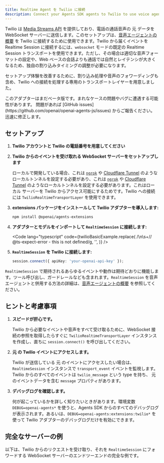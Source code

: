 ```yaml
---
title: Realtime Agent を Twilio に接続
description: Connect your Agents SDK agents to Twilio to use voice agents
---
```



Twilio は [Media Streams API](https://www.twilio.com/docs/voice/media-streams) を提供しており、電話の通話音声の 元 データを WebSocket サーバーに送信します。このセットアップは、[音声エージェントの概要](/openai-agents-js/ja/guides/voice-agents) を Twilio に接続するために使用できます。Twilio から届くイベントを Realtime Session に接続するには、`websocket` モードの既定の Realtime Session トランスポートを使用できます。ただし、その場合は適切な音声フォーマットの設定や、Web ベースの会話よりも通話では自然とレイテンシが大きくなるため、独自の割り込みタイミングの調整が必要になります。

セットアップ体験を改善するために、割り込み処理や音声のフォワーディングも含め、Twilio への接続を処理する専用のトランスポートレイヤーを用意しました。

<Aside type="caution">
  このアダプターはまだベータ版です。まれなケースの問題やバグに遭遇する可能性があります。
  問題があれば [GitHub
  issues](https://github.com/openai/openai-agents-js/issues)
  からご報告ください。迅速に修正します。
</Aside>

## セットアップ

<Steps>

1. **Twilio アカウントと Twilio の電話番号を用意してください**

2. **Twilio からのイベントを受け取れる WebSocket サーバーをセットアップします**

   ローカルで開発している場合、これは [`ngrok`](https://ngrok.io/) や
   [Cloudflare Tunnel](https://developers.cloudflare.com/pages/how-to/preview-with-cloudflare-tunnel/)
   のようなローカルトンネルを設定する必要があり、これは [`ngrok`](https://ngrok.io/) や
   [Cloudflare Tunnel](https://developers.cloudflare.com/pages/how-to/preview-with-cloudflare-tunnel/)
   のようなローカルトンネルを設定する必要があります。これはローカル サーバーを Twilio からアクセス可能にするためです。Twilio への接続には `TwilioRealtimeTransportLayer`
   を使用できます。

3. **extensions パッケージをインストールして Twilio アダプターを導入します:**

   ```bash
   npm install @openai/agents-extensions
   ```

4. **アダプターとモデルをインポートして `RealtimeSession` に接続します:**

   <Code
     lang="typescript"
     code={twilioBasicExample.replace(
       /\n\s+\/\/ @ts-expect-error - this is not defined/g,
       '',
     )}
   />

5. **`RealtimeSession` を Twilio に接続します:**

   ```typescript
   session.connect({ apiKey: 'your-openai-api-key' });
   ```

</Steps>

`RealtimeSession` で期待されるあらゆるイベントや動作は期待どおりに機能します。ツール呼び出し、ガードレールなども含まれます。`RealtimeSession` を音声エージェントと併用する方法の詳細は、[音声エージェントの概要](/openai-agents-js/ja/guides/voice-agents) を参照してください。

## ヒントと考慮事項

1. **スピードが肝心です。**

   Twilio から必要なイベントや音声をすべて受け取るために、WebSocket 接続の参照を取得したらすぐに `TwilioRealtimeTransportLayer` インスタンスを作成し、直ちに `session.connect()` を呼び出してください。

2. **元 の Twilio イベントにアクセスします。**

   Twilio が送信している 元 のイベントにアクセスしたい場合は、`RealtimeSession` インスタンスで `transport_event` イベントを監視します。Twilio からのすべてのイベントは `twilio_message` という type を持ち、 元 のイベントデータを含む `message` プロパティがあります。

3. **デバッグログを確認します。**

   何が起こっているかを詳しく知りたいときがあります。環境変数 `DEBUG=openai-agents*` を使うと、Agents SDK からのすべてのデバッグログが表示されます。あるいは、`DEBUG=openai-agents:extensions:twilio*` を使って Twilio アダプターのデバッグログだけを有効にできます。

## 完全なサーバーの例

以下は、Twilio からのリクエストを受け取り、それを `RealtimeSession` にフォワードする WebSocket サーバーのエンドツーエンドの完全な例です。

<Code
  lang="typescript"
  code={twilioServerExample}
  title="Fastify を使ったサーバー例"
/>
